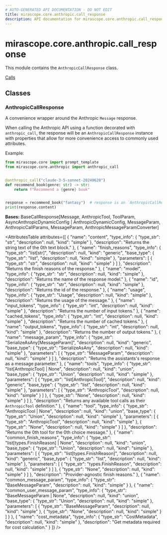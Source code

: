 ```yaml
---
# AUTO-GENERATED API DOCUMENTATION - DO NOT EDIT
title: mirascope.core.anthropic.call_response
description: API documentation for mirascope.core.anthropic.call_response
---
```


# mirascope.core.anthropic.call_response

<ApiType type="Module" />

This module contains the `AnthropicCallResponse` class.

<Info title="Usage">

[Calls](/docs/mirascope/learn/calls#handling-responses)

</Info>

## Classes

### AnthropicCallResponse

<ApiType type="Class" />

A convenience wrapper around the Anthropic `Message` response.

When calling the Anthropic API using a function decorated with `anthropic_call`, the
response will be an `AnthropicCallResponse` instance with properties that allow for
more convenience access to commonly used attributes.

Example:

```python
from mirascope.core import prompt_template
from mirascope.core.anthropic import anthropic_call


@anthropic_call("claude-3-5-sonnet-20240620")
def recommend_book(genre: str) -> str:
    return f"Recommend a {genre} book"


response = recommend_book("fantasy")  # response is an `AnthropicCallResponse` instance
print(response.content)
```

**Bases:** BaseCallResponse[Message, AnthropicTool, ToolParam, AsyncAnthropicDynamicConfig | AnthropicDynamicConfig, MessageParam, AnthropicCallParams, MessageParam, AnthropicMessageParamConverter]

<AttributesTable
  attributes={[
  {
    "name": "content",
    "type_info": {
      "type_str": "str",
      "description": null,
      "kind": "simple"
    },
    "description": "Returns the string text of the 0th text block."
  },
  {
    "name": "finish_reasons",
    "type_info": {
      "type_str": "list[str]",
      "description": null,
      "kind": "generic",
      "base_type": {
        "type_str": "list",
        "description": null,
        "kind": "simple"
      },
      "parameters": [
        {
          "type_str": "str",
          "description": null,
          "kind": "simple"
        }
      ]
    },
    "description": "Returns the finish reasons of the response."
  },
  {
    "name": "model",
    "type_info": {
      "type_str": "str",
      "description": null,
      "kind": "simple"
    },
    "description": "Returns the name of the response model."
  },
  {
    "name": "id",
    "type_info": {
      "type_str": "str",
      "description": null,
      "kind": "simple"
    },
    "description": "Returns the id of the response."
  },
  {
    "name": "usage",
    "type_info": {
      "type_str": "Usage",
      "description": null,
      "kind": "simple"
    },
    "description": "Returns the usage of the message."
  },
  {
    "name": "input_tokens",
    "type_info": {
      "type_str": "int",
      "description": null,
      "kind": "simple"
    },
    "description": "Returns the number of input tokens."
  },
  {
    "name": "cached_tokens",
    "type_info": {
      "type_str": "int",
      "description": null,
      "kind": "simple"
    },
    "description": "Returns the number of cached tokens."
  },
  {
    "name": "output_tokens",
    "type_info": {
      "type_str": "int",
      "description": null,
      "kind": "simple"
    },
    "description": "Returns the number of output tokens."
  },
  {
    "name": "message_param",
    "type_info": {
      "type_str": "SerializeAsAny[MessageParam]",
      "description": null,
      "kind": "generic",
      "base_type": {
        "type_str": "SerializeAsAny",
        "description": null,
        "kind": "simple"
      },
      "parameters": [
        {
          "type_str": "MessageParam",
          "description": null,
          "kind": "simple"
        }
      ]
    },
    "description": "Returns the assistants's response as a message parameter."
  },
  {
    "name": "tools",
    "type_info": {
      "type_str": "list[AnthropicTool] | None",
      "description": null,
      "kind": "union",
      "base_type": {
        "type_str": "Union",
        "description": null,
        "kind": "simple"
      },
      "parameters": [
        {
          "type_str": "list[AnthropicTool]",
          "description": null,
          "kind": "generic",
          "base_type": {
            "type_str": "list",
            "description": null,
            "kind": "simple"
          },
          "parameters": [
            {
              "type_str": "AnthropicTool",
              "description": null,
              "kind": "simple"
            }
          ]
        },
        {
          "type_str": "None",
          "description": null,
          "kind": "simple"
        }
      ]
    },
    "description": "Returns any available tool calls as their `AnthropicTool` definition."
  },
  {
    "name": "tool",
    "type_info": {
      "type_str": "AnthropicTool | None",
      "description": null,
      "kind": "union",
      "base_type": {
        "type_str": "Union",
        "description": null,
        "kind": "simple"
      },
      "parameters": [
        {
          "type_str": "AnthropicTool",
          "description": null,
          "kind": "simple"
        },
        {
          "type_str": "None",
          "description": null,
          "kind": "simple"
        }
      ]
    },
    "description": "Returns the 0th tool for the 0th choice message."
  },
  {
    "name": "common_finish_reasons",
    "type_info": {
      "type_str": "list[types.FinishReason] | None",
      "description": null,
      "kind": "union",
      "base_type": {
        "type_str": "Union",
        "description": null,
        "kind": "simple"
      },
      "parameters": [
        {
          "type_str": "list[types.FinishReason]",
          "description": null,
          "kind": "generic",
          "base_type": {
            "type_str": "list",
            "description": null,
            "kind": "simple"
          },
          "parameters": [
            {
              "type_str": "types.FinishReason",
              "description": null,
              "kind": "simple"
            }
          ]
        },
        {
          "type_str": "None",
          "description": null,
          "kind": "simple"
        }
      ]
    },
    "description": "Provider-agnostic finish reasons."
  },
  {
    "name": "common_message_param",
    "type_info": {
      "type_str": "BaseMessageParam",
      "description": null,
      "kind": "simple"
    }
  },
  {
    "name": "common_user_message_param",
    "type_info": {
      "type_str": "BaseMessageParam | None",
      "description": null,
      "kind": "union",
      "base_type": {
        "type_str": "Union",
        "description": null,
        "kind": "simple"
      },
      "parameters": [
        {
          "type_str": "BaseMessageParam",
          "description": null,
          "kind": "simple"
        },
        {
          "type_str": "None",
          "description": null,
          "kind": "simple"
        }
      ]
    }
  },
  {
    "name": "cost_metadata",
    "type_info": {
      "type_str": "CostMetadata",
      "description": null,
      "kind": "simple"
    },
    "description": "Get metadata required for cost calculation."
  }
]}
/>



